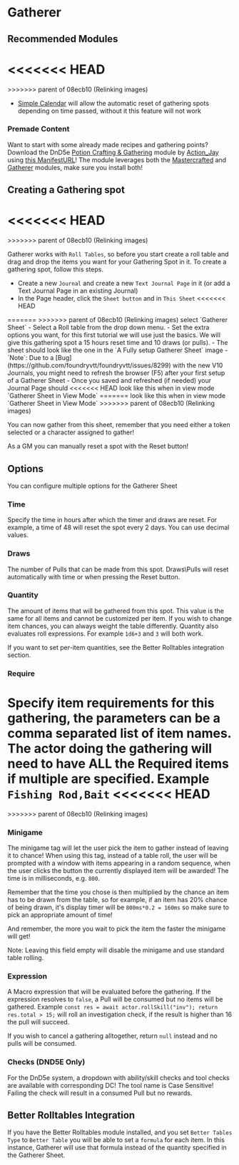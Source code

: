
# Gatherer



## Recommended Modules
<<<<<<< HEAD
<ImageButBetter src="/..public/images/Gatherer/Gatherertale.png" alt="Example Table" width={2000} height={2000} className={styles.wikiimage}/>
=======
<ImageButBetter src="/..public/images/Gatherer/Gatherertale.png" alt="Example Table" width={2000} height={2000} className={styles.wikiimage}/>
>>>>>>> parent of 08ecb10 (Relinking images)

- [Simple
  Calendar](https://foundryvtt.com/packages/foundryvtt-simple-calendar)
  will allow the automatic reset of gathering spots depending on time
  passed, without it this feature will not work

### Premade Content

Want to start with some already made recipes and gathering points?
Download the DnD5e [Potion Crafting &
Gathering](https://github.com/action-jay/potion-crafting-gathering)
module by [Action_Jay](http://www.actionjay.com/) using [this
ManifestURL](https://github.com/action-jay/potion-crafting-gathering/releases/latest/download/module.json)\!
The module leverages both the [Mastercrafted](Mastercrafted 'wikilink')
and [Gatherer](Gatherer 'wikilink') modules, make sure you install
both\!

## Creating a Gathering spot

<<<<<<< HEAD
<ImageButBetter src="/..public/images/Gatherer/Gatherersheetselect.png" alt="Selecting the Gatherer Sheet" width={2000} height={2000} className={styles.wikiimage}/>
=======
<ImageButBetter src="/..public/images/Gatherer/Gatherersheetselect.png" alt="Selecting the Gatherer Sheet" width={2000} height={2000} className={styles.wikiimage}/>
>>>>>>> parent of 08ecb10 (Relinking images)


Gatherer works with `Roll Tables`, so
before you start create a roll table and drag and drop the items you
want for your Gathering Spot in it. To create a gathering spot, follow
this steps.

- Create a new `Journal` and create a new `Text Journal Page` in it
  (or add a Text Journal Page in an existing Journal)
- In the Page header, click the `Sheet button` and in `This Sheet`
<<<<<<< HEAD
<ImageButBetter src="/..public/images/Gatherer/Gatherersheetfilled.png" alt="A Fully setup Gatherer Sheet" width={2000} height={2000} className={styles.wikiimage}/>
=======
<ImageButBetter src="/..public/images/Gatherer/Gatherersheetfilled.png" alt="A Fully setup Gatherer Sheet" width={2000} height={2000} className={styles.wikiimage}/>
>>>>>>> parent of 08ecb10 (Relinking images)
  select `Gatherer Sheet` 
- Select a Roll table from the drop down menu.
- Set the extra options you want, for this first tutorial we will use
  just the basics. We will give this gathering spot a 15 hours reset
  time and 10 draws (or pulls).
- The sheet should look like the one in the `A Fully setup Gatherer
Sheet` image
- `Note`: Due to a
  [Bug](https://github.com/foundryvtt/foundryvtt/issues/8299) with the
  new V10 Journals, you might need to refresh the browser (F5) after
  your first setup of a Gatherer Sheet
- Once you saved and refreshed (if needed) your Journal Page should
<<<<<<< HEAD
  look like this when in view mode `Gatherer Sheet in View Mode` <ImageButBetter src="/..public/images/Gatherer/Gatherersview.png" alt="Gatherer Sheet in View Mode" width={2000} height={2000} className={styles.wikiimage}/>
=======
  look like this when in view mode `Gatherer Sheet in View Mode` <ImageButBetter src="/..public/images/Gatherer/Gatherersview.png" alt="Gatherer Sheet in View Mode" width={2000} height={2000} className={styles.wikiimage}/>
>>>>>>> parent of 08ecb10 (Relinking images)

You can now gather from this sheet, remember that you need either a
token selected or a character assigned to gather\!

As a GM you can manually reset a spot with the Reset button\!

## Options

You can configure multiple options for the Gatherer Sheet

### Time

Specify the time in hours after which the timer and draws are reset. For
example, a time of 48 will reset the spot every 2 days. You can use
decimal values.

### Draws

The number of Pulls that can be made from this spot. Draws\\Pulls will
reset automatically with time or when pressing the Reset button.

### Quantity

The amount of items that will be gathered from this spot. This value is
the same for all items and cannot be customized per item. If you wish to
change item chances, you can always weight the table differently.
Quantity also evaluates roll expressions. For example `1d6+3` and `3`
will both work.

If you want to set per-item quantities, see the Better Rolltables
integration section.

### Require

Specify item requirements for this gathering, the parameters can be a
comma separated list of item names. The actor doing the gathering will
need to have ALL the Required items if multiple are specified. Example `Fishing Rod,Bait`
<<<<<<< HEAD
<ImageButBetter src="/..public/images/Gatherer/Gathererminigame.png" alt="Gatherer Minigame" width={2000} height={2000} className={styles.wikiimage}/>
=======
<ImageButBetter src="/..public/images/Gatherer/Gathererminigame.png" alt="Gatherer Minigame" width={2000} height={2000} className={styles.wikiimage}/>
>>>>>>> parent of 08ecb10 (Relinking images)


### Minigame

The minigame tag will let the user pick the item to gather instead of
leaving it to chance\! When using this tag, instead of a table roll, the
user will be prompted with a window with items appearing in a random
sequence, when the user clicks the button the currently displayed item
will be awarded\! The time is in milliseconds, e.g. `800`.

Remember that the time you chose is then multiplied by the chance an
item has to be drawn from the table, so for example, if an item has 20%
chance of being drawn, it's display timer will be `800ms*0.2 = 160ms` so
make sure to pick an appropriate amount of time\!

And remember, the more you wait to pick the item the faster the minigame
will get\!

Note: Leaving this field empty will disable the minigame and use
standard table rolling.

### Expression

A Macro expression that will be evaluated before the gathering. If the
expression resolves to `false`, a Pull will be consumed but no items
will be gathered. Example `const res = await actor.rollSkill("inv");
return res.total > 15;` will roll an investigation check, if the result
is higher than 16 the pull will succeed.

If you wish to cancel a gathering alltogether, return `null` instead and
no pulls will be consumed.

### Checks (DND5E Only)

For the DnD5e system, a dropdown with ability/skill checks and tool
checks are available with corresponding DC\! The tool name is Case
Sensitive\! Failing the check will result in a consumed Pull but no
rewards.

## Better Rolltables Integration

If you have the Better Rolltables module installed, and you set `Better
Tables Type` to `Better Table` you will be able to set a `formula` for
each item. In this instance, Gatherer will use that formula instead of
the quantity specified in the Gatherer Sheet.
